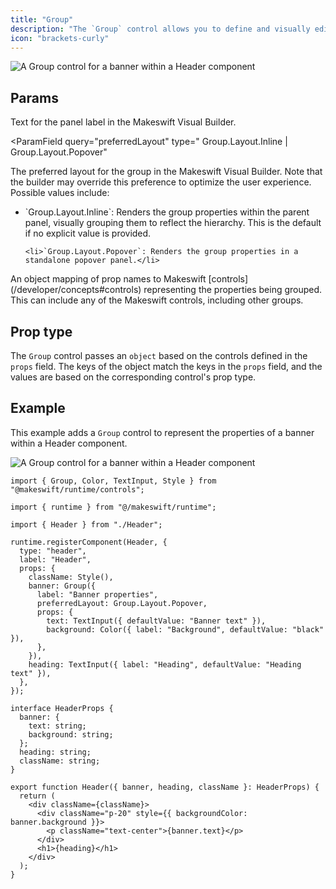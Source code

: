 ```yaml
---
title: "Group"
description: "The `Group` control allows you to define and visually edit a group of properties and replaces the deprecated [Shape](/developer/reference/controls/shape) control."
icon: "brackets-curly"
---
```



<Frame>
  <img
    src="/images/controls/group/header.jpeg"
    alt="A Group control for a banner within a Header component"
  />
</Frame>

## Params

<ParamField query="label" type="string" default="Group">
  Text for the panel label in the Makeswift Visual Builder.
</ParamField>

<DescriptionParam />

<ParamField
  query="preferredLayout"
  type=" Group.Layout.Inline | Group.Layout.Popover"
>
<p>
  The preferred layout for the group in the Makeswift Visual Builder. Note that the builder may override this preference to optimize the user experience. Possible values include:
</p>
  <ul>
    <li>`Group.Layout.Inline`: Renders the group properties within the parent panel, visually grouping them to reflect the hierarchy. This is the default if no explicit value is provided.</li>

    <li>`Group.Layout.Popover`: Renders the group properties in a standalone popover panel.</li>

</ul>
</ParamField>

<ParamField query="props" type="Record<string, Control>" required>
  An object mapping of prop names to Makeswift
  [controls](/developer/concepts#controls) representing the properties being
  grouped. This can include any of the Makeswift controls, including other
  groups.
</ParamField>

## Prop type

The `Group` control passes an `object` based on the controls defined in the `props` field. The keys of the object match the keys in the `props` field, and the values are based on the corresponding control's prop type.

## Example

This example adds a `Group` control to represent the properties of a banner within a Header component.

<Frame>
  <img
    src="/images/controls/group/example.jpeg"
    alt="A Group control for a banner within a Header component"
  />
</Frame>

<CodeGroup>

```tsx Header.makeswift.ts
import { Group, Color, TextInput, Style } from "@makeswift/runtime/controls";

import { runtime } from "@/makeswift/runtime";

import { Header } from "./Header";

runtime.registerComponent(Header, {
  type: "header",
  label: "Header",
  props: {
    className: Style(),
    banner: Group({
      label: "Banner properties",
      preferredLayout: Group.Layout.Popover,
      props: {
        text: TextInput({ defaultValue: "Banner text" }),
        background: Color({ label: "Background", defaultValue: "black" }),
      },
    }),
    heading: TextInput({ label: "Heading", defaultValue: "Heading text" }),
  },
});
```

```tsx Header.tsx
interface HeaderProps {
  banner: {
    text: string;
    background: string;
  };
  heading: string;
  className: string;
}

export function Header({ banner, heading, className }: HeaderProps) {
  return (
    <div className={className}>
      <div className="p-20" style={{ backgroundColor: banner.background }}>
        <p className="text-center">{banner.text}</p>
      </div>
      <h1>{heading}</h1>
    </div>
  );
}
```

</CodeGroup>


<NamingConventions />

